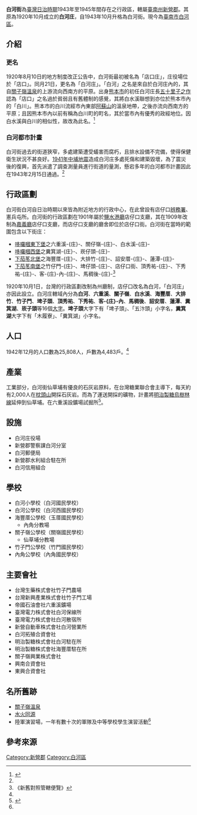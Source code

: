 '''白河街'''為[[台灣日治時期|臺灣日治時期]]1943年至1945年間存在之行政區，轄屬[[臺南州|臺南州]][[新營郡|新營郡]]。其原為1920年10月成立的'''白河庄'''，自1943年10月升格為白河街。現今為[[臺南市|臺南市]][[白河區|白河區]]。

== 介紹 ==

=== 更名 ===
1920年8月10日的地方制度改正公告中，白河街最初被名為「店口庄」，庄役場位於「店口」。同月21日，更名為「白河庄」。「白河」之名是來自於白河庄內的{{link-en|白水溪|Baishuei_River}}，其自[[關子嶺溫泉|關子嶺溫泉]]的上游流向西南方的平原。出身[[熊本市|熊本市]]的初任白河庄長[[五十里子之作|五十里子之作]]認為「店口」之名過於貧弱且有舊體制的感覺，其將白水溪聯想到亦位於熊本市內的「白川」。熊本市的白川流經市內東部[[阿蘇山|阿蘇山]]的溫泉地帶，之後亦流向西南方的平原；且因熊本市內以前有稱為白川町的町名，其於當市內有優秀的政經地位。因白水溪與白川的相似性，故改為此名。<ref name=":0">{{Cite book|chapter=街昇格を要望する白河庄の內容|url=|publisher=|date=1943-09-10|oclc=|last=岡村|title=臺灣地方行政|first=昭男|year=|isbn=|location=|pages=}}</ref>

=== 白河都市計畫 ===
白河街過去的街道狹窄，多處建築遭受蟻害而腐朽，且排水設備不完備，使得保健衛生狀況不甚良好。[[1941年中埔地震|1941年中埔地震]]造成白河庄多處死傷和建築毀壞，為了震災後的復興，首先派遣了調查測量員進行街道的量測，懸宕多年的白河都市計畫因此在1943年2月15日通過。<ref name=":0" />

== 行政區劃 ==
白河街白河自日治時期以來皆為附近地方的行政中心，在此曾設有店仔口[[辨務署|辨務署]]、憲兵屯所。白河街的行政區劃在1901年屬於[[鹽水港廳|鹽水港廳]]店仔口支廳，其在1909年改制為[[嘉義廳|嘉義廳]]店仔口支廳，而店仔口支廳的廳舍即位於店仔口街。白河街在當時的範圍包含以下街庄：

*[[哆囉嘓東下堡|哆囉嘓東下堡]]之六重溪-{庄}-、關仔嶺-{庄}-、白水溪-{庄}-
*[[哆囉嘓西堡|哆囉嘓西堡]]之糞箕湖-{庄}-、崁仔頭-{庄}-
*[[下茄苳北堡|下茄苳北堡]]之海豐厝-{庄}-、大排竹-{庄}-、詔安厝-{庄}-、蓮潭-{庄}-
*[[下茄苳南堡|下茄苳南堡]]之竹仔門-{庄}-、埤仔頭-{庄}-、店仔口街、頂秀祐-{庄}-、下秀祐-{庄}-、客-{庄}-內-{庄}-、馬稠後-{庄}-<ref>《新舊對照管轄便覽》</ref>

1920年10月1日，台灣的行政區劃改制為州廳制，店仔口改名為白河，「白河庄」亦因此設立。白河庄轄域內分為'''白河'''、'''六重溪'''、'''關子嶺'''、'''白水溪'''、'''海豐厝'''、'''大排竹'''、'''竹子門'''、'''埤子頭'''、'''頂秀祐'''、'''下秀祐'''、'''客-{庄}-內'''、'''馬稠後'''、'''詔安厝'''、'''蓮潭'''、'''糞箕湖'''、'''崁子頭'''等16個[[大字_(行政區劃)|大字]]。'''埤子頭'''大字下有「埤子頭」、「五汴頭」小字名，'''糞箕湖'''大字下有「木履寮」、「糞箕湖」小字名。

== 人口 ==
1942年12月的人口數為25,808人，戶數為4,483戶。<ref name=":0" />

== 產業 ==
工業部分，白河街仙草埔有優良的石灰岩原料，在台灣糖業聯合會主導下，每天約有2,000人在[[枕頭山|枕頭山]]開採石灰岩。而為了運送開採的礦物，計畫將[[明治製糖|明治製糖]][[烏樹林線|烏樹林線]]延伸到仙草埔。{{link-jp|帝国石油|帝國石油}}在六重溪設鑛場試掘所<ref>{{Cite book|chapter=白河の街昇格と將來の發展策|url=|publisher=|date=1944-01-15|oclc=|last=石黑|title=臺灣地方行政|first=清|year=|isbn=|location=|pages=}}</ref>。

== 設施 ==

* 白河庄役場
*新營郡警察課白河分室
*白河郵便局
*新營郡水利組合駐在所
*白河信用組合

== 學校 ==

* 白河小學校（白河國民學校）
* 白河公學校（白河西國民學校）
* 海豐厝公學校（玉厝國民學校）
** 內角分教場
* 關子嶺公學校（關嶺國民學校）
** 仙草埔分教場
* 竹子門公學校（竹門國民學校）
* 內角公學校（內角國民學校）

== 主要會社 ==

* 台灣生藥株式會社竹子門農場
* 台灣新興產業株式會社竹子門工場
* 帝國石油會社六重溪鑛場
* 臺灣電力株式會社白河保線所
* 臺灣電力株式會社白河散宿所
* 新營自動車株式會社白河營業所
* 白河拓殖合資會社
* 明治製糖株式會社白河駐在所
* 明治製糖株式會社海豐厝駐在所
* 關子嶺興業株式會社
* 興南合資會社
* 東興合資會社

== 名所舊跡 ==

* [[關子嶺溫泉|關子嶺溫泉]]
* [[水火同源|水火同源]]
* 陸軍演習場，一年有數十次的軍隊及中等學校學生演習活動<ref name=":0" />

== 參考來源 ==
{{reflist}}

{{台南州}}
[[Category:新營郡|Category:新營郡]]
[[Category:白河區|Category:白河區]]